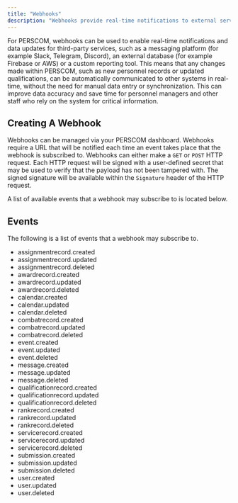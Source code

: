 ```yaml
---
title: "Webhooks"
description: "Webhooks provide real-time notifications to external service to keep data in sync."
---
```


For PERSCOM, webhooks can be used to enable real-time notifications and data updates for third-party services, such as a messaging platform (for example Slack, Telegram, Discord), an external database (for example Firebase or AWS) or a custom reporting tool. This means that any changes made within PERSCOM, such as new personnel records or updated qualifications, can be automatically communicated to other systems in real-time, without the need for manual data entry or synchronization. This can improve data accuracy and save time for personnel managers and other staff who rely on the system for critical information.

## Creating A Webhook

Webhooks can be managed via your PERSCOM dashboard. Webhooks require a URL that will be notified each time an event takes place that the webhook is subscribed to. Webhooks can either make a `GET` or `POST` HTTP request. Each HTTP request will be signed with a user-defined secret
that may be used to verify that the payload has not been tampered with. The signed signature will be available within the `Signature` header of the HTTP request.

A list of available events that a webhook may subscribe to is located below.

## Events

The following is a list of events that a webhook may subscribe to.

- assignmentrecord.created
- assignmentrecord.updated
- assignmentrecord.deleted
- awardrecord.created
- awardrecord.updated
- awardrecord.deleted
- calendar.created
- calendar.updated
- calendar.deleted
- combatrecord.created
- combatrecord.updated
- combatrecord.deleted
- event.created
- event.updated
- event.deleted
- message.created
- message.updated
- message.deleted
- qualificationrecord.created
- qualificationrecord.updated
- qualificationrecord.deleted
- rankrecord.created
- rankrecord.updated
- rankrecord.deleted
- servicerecord.created
- servicerecord.updated
- servicerecord.deleted
- submission.created
- submission.updated
- submission.deleted
- user.created
- user.updated
- user.deleted